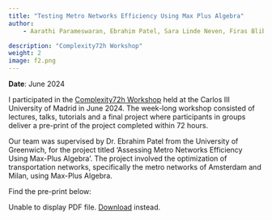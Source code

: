 ```yaml
---
title: "Testing Metro Networks Efficiency Using Max Plus Algebra"
author:
    - Aarathi Parameswaran, Ebrahim Patel, Sara Linde Neven, Firas Blibebche, Kishore Hari, Sami Aboumad, Siwei Liu

description: "Complexity72h Workshop"
weight: 2
image: f2.png
---
```


**Date**: June 2024

I participated in the [Complexity72h Workshop](https://complexity72h.com/) held at the Carlos III University of Madrid in June 2024. The week-long workshop consisted of lectures, talks, tutorials and a final project where participants in groups deliver a pre-print of the project completed within 72 hours. 

Our team was supervised by Dr. Ebrahim Patel from the University of Greenwich, for the project titled 'Assessing Metro Networks Efficiency Using Max-Plus Algebra'. The project involved the optimization of transportation networks, specifically the metro networks of Amsterdam and Milan, using Max-Plus Algebra. 

Find the pre-print below:

<html>

  </head>
  <body>

   <object data= "Complexity_72h_Group_Report.pdf" type="application/pdf" width="100%" height="500px">
    <p>Unable to display PDF file. <a href="Complexity_72h_Group_Report.pdf">Download</a> instead.</p>
   </object>
  </body>
</html>



